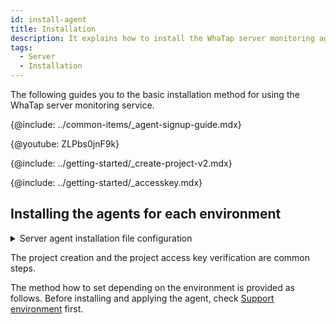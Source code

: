 ```yaml
---
id: install-agent
title: Installation
description: It explains how to install the WhaTap server monitoring agent.
tags:
  - Server
  - Installation
---
```



The following guides you to the basic installation method for using the WhaTap server monitoring service.

{@include: ../common-items/_agent-signup-guide.mdx}  

{@youtube: ZLPbs0jnF9k}

{@include: ../getting-started/_create-project-v2.mdx} 

{@include: ../getting-started/_accesskey.mdx}

## Installing the agents for each environment

<details>
<summary>Server agent installation file configuration</summary>

{@include: ../common-items/_sv-cpf.mdx}  

{@include: ../common-items/_sv-lf-cpf.mdx}  

{@include: ../common-items/_sv-w-cpf.mdx}  

</details>

The project creation and the project access key verification are common steps. 

The method how to set depending on the environment is provided as follows. Before installing and applying the agent, check [Support environment](supported-spec) first.

<DocCardList/>
